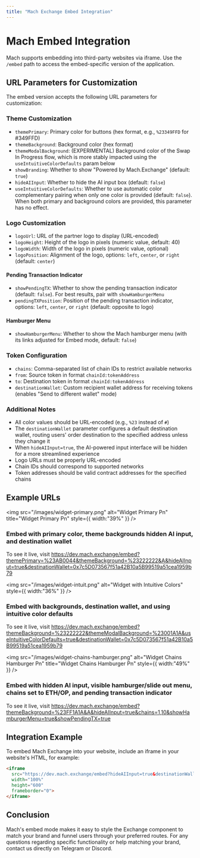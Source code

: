 ```yaml
---
title: "Mach Exchange Embed Integration"
---
```


# Mach Embed Integration

Mach supports embedding into third-party websites via iframe. Use the `/embed` path to access the embed-specific version of the application.

## URL Parameters for Customization

The embed version accepts the following URL parameters for customization:

### Theme Customization

- `themePrimary`: Primary color for buttons (hex format, e.g., `%23349FFD` for #349FFD)
- `themeBackground`: Background color (hex format)
- `themeModalBackground`: (EXPERIMENTAL) Background color of the Swap In Progress flow, which is more stably impacted using the `useIntuitiveColorDefaults` param below
- `showBranding`: Whether to show "Powered by Mach.Exchange" (default: `true`)
- `hideAIInput`: Whether to hide the AI input box (default: `false`)
- `useIntuitiveColorDefaults`: Whether to use automatic color complementary pairing when only one color is provided (default: `false`). When both primary and background colors are provided, this parameter has no effect.

### Logo Customization

- `logoUrl`: URL of the partner logo to display (URL-encoded)
- `logoHeight`: Height of the logo in pixels (numeric value, default: 40)
- `logoWidth`: Width of the logo in pixels (numeric value, optional)
- `logoPosition`: Alignment of the logo, options: `left`, `center`, or `right` (default: `center`)

#### Pending Transaction Indicator

- `showPendingTX`: Whether to show the pending transaction indicator (default: `false`). For best results, pair with `showHamburgerMenu`
- `pendingTXPosition`: Position of the pending transaction indicator, options: `left`, `center`, or `right` (default: opposite to logo)

#### Hamburger Menu

- `showHamburgerMenu`: Whether to show the Mach hamburger menu (with its links adjusted for Embed mode, default: `false`)

### Token Configuration

- `chains`: Comma-separated list of chain IDs to restrict available networks
- `from`: Source token in format `chainId:tokenAddress`
- `to`: Destination token in format `chainId:tokenAddress`
- `destinationWallet`: Custom recipient wallet address for receiving tokens (enables "Send to different wallet" mode)

### Additional Notes

- All color values should be URL-encoded (e.g., `%23` instead of `#`)
- The `destinationWallet` parameter configures a default destination wallet, routing users' order destination to the specified address unless they change it
- When `hideAIInput=true`, the AI-powered input interface will be hidden for a more streamlined experience
- Logo URLs must be properly URL-encoded
- Chain IDs should correspond to supported networks
- Token addresses should be valid contract addresses for the specified chains

## Example URLs

<img
  src="/images/widget-primary.png"
  alt="Widget Primary Pn"
  title="Widget Primary Pn"
  style={{ width:"39%" }}
/>

### Embed with primary color, theme backgrounds hidden AI input, and destination wallet

To see it live, visit https://dev.mach.exchange/embed?themePrimary=%23AB0044&themeBackground=%23222222&A&hideAIInput=true&destinationWallet=0x7c5D073567f51a42B10a5B99519a51cea1959b79

<img
  src="/images/widget-intuit.png"
  alt="Widget with Intuitive Colors"
  style={{ width:"36%" }}
/>

### Embed with backgrounds, destination wallet, and using intuitive color defaults

To see it live, visit https://dev.mach.exchange/embed?themeBackground=%23222222&themeModalBackground=%23001A1A&useIntuitiveColorDefaults=true&destinationWallet=0x7c5D073567f51a42B10a5B99519a51cea1959b79

<img
  src="/images/widget-chains-hamburger.png"
  alt="Widget Chains Hamburger Pn"
  title="Widget Chains Hamburger Pn"
  style={{ width:"49%" }}
/>

### Embed with hidden AI input, visible hamburger/slide out menu, chains set to ETH/OP, and pending transaction indicator

To see it live, visit https://dev.mach.exchange/embed?themeBackground=%23FF1A1A&A&hideAIInput=true&chains=1,10&showHamburgerMenu=true&showPendingTX=true

## Integration Example

To embed Mach Exchange into your website, include an iframe in your website's HTML, for example:

```html
<iframe 
  src="https://dev.mach.exchange/embed?hideAIInput=true&destinationWallet=YOUR_WALLET_ADDRESS" 
  width="100%" 
  height="600" 
  frameborder="0">
</iframe>
```

## Conclusion

Mach's embed mode makes it easy to style the Exchange component to match your brand and funnel users through your preferred routes. For any questions regarding specific functionality or help matching your brand, contact us directly on Telegram or Discord.